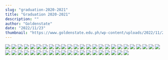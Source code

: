 ```yaml
---
slug: "graduation-2020-2021"
title: "Graduation 2020-2021"
description: ""
author: "Goldenstate"
date: "2022/11/23"
thumbnail: "https://www.goldenstate.edu.ph/wp-content/uploads/2022/11/286114814_2222648997882634_4831635614190840491_n.jpg"
---
```


![](https://www.goldenstate.edu.ph/wp-content/uploads/2022/11/285340185_2222694147878119_543763582806876465_n.jpg)
![](https://www.goldenstate.edu.ph/wp-content/uploads/2022/11/285513575_2222689651211902_799483509372021968_n.jpg)
![](https://www.goldenstate.edu.ph/wp-content/uploads/2022/11/285547438_2222694351211432_1838242751146757703_n.jpg)
![](https://www.goldenstate.edu.ph/wp-content/uploads/2022/11/285562206_2222651127882421_5984725605218200003_n.jpg)
![](https://www.goldenstate.edu.ph/wp-content/uploads/2022/11/285563147_2222648541216013_1816080131133541234_n.jpg)
![](https://www.goldenstate.edu.ph/wp-content/uploads/2022/11/285626814_2222694051211462_3792821639896313290_n.jpg)
![](https://www.goldenstate.edu.ph/wp-content/uploads/2022/11/285627803_2222693794544821_5427155735516246789_n.jpg)
![](https://www.goldenstate.edu.ph/wp-content/uploads/2022/11/285630167_2222692894544911_4533890511243346017_n.jpg)
![](https://www.goldenstate.edu.ph/wp-content/uploads/2022/11/285648499_2222647031216164_112226851096984350_n.jpg)
![](https://www.goldenstate.edu.ph/wp-content/uploads/2022/11/285653275_2222691234545077_8143240284352498133_n.jpg)
![](https://www.goldenstate.edu.ph/wp-content/uploads/2022/11/285654909_2222648821215985_4136835444982211482_n.jpg)
![](https://www.goldenstate.edu.ph/wp-content/uploads/2022/11/285660295_2222649827882551_4613928653153028119_n.jpg)
![](https://www.goldenstate.edu.ph/wp-content/uploads/2022/11/285661501_2222690601211807_6113304535537175258_n.jpg)
![](https://www.goldenstate.edu.ph/wp-content/uploads/2022/11/285695479_2222648931215974_4650896175484735283_n-scaled.jpg)
![](https://www.goldenstate.edu.ph/wp-content/uploads/2022/11/285701710_2222694107878123_6684194382289200510_n.jpg)
![](https://www.goldenstate.edu.ph/wp-content/uploads/2022/11/285701846_2222651194549081_5262512108863397171_n.jpg)
![](https://www.goldenstate.edu.ph/wp-content/uploads/2022/11/285703681_2222648654549335_2943821660676766238_n.jpg)
![](https://www.goldenstate.edu.ph/wp-content/uploads/2022/11/285703681_2222648957882638_4895289343121905849_n.jpg)
![](https://www.goldenstate.edu.ph/wp-content/uploads/2022/11/285713912_2222693057878228_7289911684402704204_n.jpg)
![](https://www.goldenstate.edu.ph/wp-content/uploads/2022/11/285767166_2222650181215849_6788686829831901479_n.jpg)
![](https://www.goldenstate.edu.ph/wp-content/uploads/2022/11/285776843_2222692944544906_4905117016179443611_n.jpg)
![](https://www.goldenstate.edu.ph/wp-content/uploads/2022/11/285818445_2222690061211861_6558013959623026172_n.jpg)
![](https://www.goldenstate.edu.ph/wp-content/uploads/2022/11/285827762_2222691351211732_5873580274492681553_n.jpg)
![](https://www.goldenstate.edu.ph/wp-content/uploads/2022/11/285829197_2222646337882900_5977628773404800695_n.jpg)
![](https://www.goldenstate.edu.ph/wp-content/uploads/2022/11/285843193_2222649107882623_1210045567546929120_n.jpg)
![](https://www.goldenstate.edu.ph/wp-content/uploads/2022/11/285857216_2222648161216051_5113747243529312975_n.jpg)
![](https://www.goldenstate.edu.ph/wp-content/uploads/2022/11/285934350_2222647874549413_4740525386860346132_n.jpg)
![](https://www.goldenstate.edu.ph/wp-content/uploads/2022/11/285939589_2222649251215942_1563058037839551738_n.jpg)
![](https://www.goldenstate.edu.ph/wp-content/uploads/2022/11/285987780_2222729014541299_2305812889374322148_n.jpg)
![](https://www.goldenstate.edu.ph/wp-content/uploads/2022/11/286000846_2222694244544776_4313832312874424365_n.jpg)
![](https://www.goldenstate.edu.ph/wp-content/uploads/2022/11/286072514_2222689701211897_2308228210598881911_n.jpg)
![](https://www.goldenstate.edu.ph/wp-content/uploads/2022/11/286114814_2222648997882634_4831635614190840491_n.jpg)
![](https://www.goldenstate.edu.ph/wp-content/uploads/2022/11/286175142_2222691191211748_736134497464749004_n.jpg)
![](https://www.goldenstate.edu.ph/wp-content/uploads/2022/11/286187599_2222650327882501_4498280350532261182_n.jpg)
![](https://www.goldenstate.edu.ph/wp-content/uploads/2022/11/286197478_2222645764549624_9138275340873877714_n.jpg)
![](https://www.goldenstate.edu.ph/wp-content/uploads/2022/11/286292259_2222689527878581_9103410815995107644_n.jpg)
![](https://www.goldenstate.edu.ph/wp-content/uploads/2022/11/286402373_2222692167878317_3657158313364790279_n.jpg)
![](https://www.goldenstate.edu.ph/wp-content/uploads/2022/11/286434556_2222647741216093_7199709265446365534_n.jpg)
![](https://www.goldenstate.edu.ph/wp-content/uploads/2022/11/286446786_2222648201216047_8798882180240573047_n.jpg)
![](https://www.goldenstate.edu.ph/wp-content/uploads/2022/11/286509684_2222694074544793_7402990457739223007_n.jpg)
![](https://www.goldenstate.edu.ph/wp-content/uploads/2022/11/286568598_2222650377882496_1078779960635434159_n.jpg)
![](https://www.goldenstate.edu.ph/wp-content/uploads/2022/11/286571769_2222649964549204_1312046354521550827_n.jpg)
![](https://www.goldenstate.edu.ph/wp-content/uploads/2022/11/286717803_2222694664544734_7715865743780921921_n.jpg)
![](https://www.goldenstate.edu.ph/wp-content/uploads/2022/11/286840063_2222689747878559_1312899875575174720_n.jpg)
![](https://www.goldenstate.edu.ph/wp-content/uploads/2022/11/285695479_2222648931215974_4650896175484735283_n.jpg)